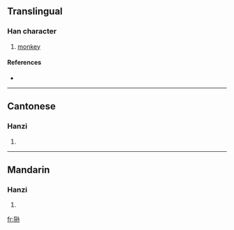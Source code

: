 {{also|猻}}
==Translingual==

===Han character===
{{Han char|rn=94|rad=犬|as=06|sn=9|four=|canj=大竹弓木火 (KHNDF), X大竹弓木 (XKHND)}}

# [[monkey]]

====References====
* {{Han ref|kx=0711.101|hdz=21347.030|uh=72F2|ud=29426}}

----

==Cantonese==

===Hanzi===
{{yue-hanzi|jyut=|y=syun1}}

# {{defn|Cantonese}}

----

==Mandarin==

===Hanzi===
{{cmn-hanzi|tra=猻|pin=[[sūn]] ([[sun1]])|wg=sun<sup>1</sup>}}

# {{defn|Mandarin}}

[[fr:狲]]